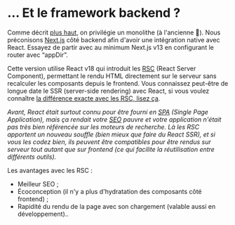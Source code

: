# … Et le framework backend ?

Comme décrit [plus haut](frontend-backend-close/monorepository.mdx), on privilégie un monolithe (à l'ancienne 👵). Nous préconisons [Next.js](https://github.com/vercel/next.js/) côté backend afin d'avoir une intégration native avec React. Essayez de partir avec au minimum Next.js v13 en configurant le router avec “appDir”.

Cette version utilise React v18 qui introduit les [RSC](https://react.dev/blog/2023/03/22/react-labs-what-we-have-been-working-on-march-2023) (React Server Component), permettant le rendu HTML directement sur le serveur sans recalculer les composants depuis le frontend. Vous connaissez peut-être de longue date le SSR (server-side rendering) avec React, si vous voulez connaître [la différence exacte avec les RSC, lisez ça](https://stackoverflow.com/a/76325921).

_Avant, React était surtout connu pour être fourni en [SPA](https://en.wikipedia.org/wiki/Single-page_application) (Single Page Application), mais ça rendait votre [SEO](https://en.wikipedia.org/wiki/Search_engine_optimization) pauvre et votre application n'était pas très bien référencée sur les moteurs de recherche. Là les RSC apportent un nouveau souffle (bien mieux que faire du React SSR), et si vous les codez bien, ils peuvent être compatibles pour être rendus sur serveur tout autant que sur frontend (ce qui facilite la réutilisation entre différents outils)._

Les avantages avec les RSC :

- Meilleur SEO ;
- Écoconception (il n'y a plus d'hydratation des composants côté frontend) ;
- Rapidité du rendu de la page avec son chargement (valable aussi en développement)..
